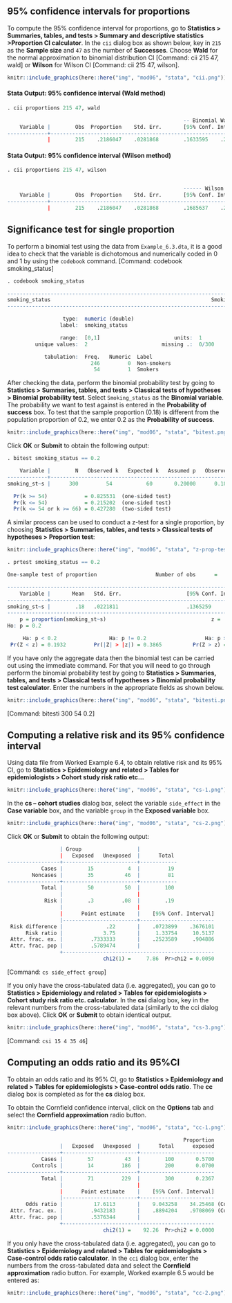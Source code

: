 ## 95% confidence intervals for proportions
To compute the 95% confidence interval for proportions, go to **Statistics > Summaries, tables, and tests > Summary and descriptive statistics >Proportion CI calculator**. In the `cii` dialog box as shown below, key in `215` as the **Sample size** and `47` as the number of **Successes**. Choose **Wald** for the normal approximation to binomial distribution CI [Command: cii 215 47, wald] or **Wilson** for Wilson CI [Command: cii 215 47, wilson].

```r
knitr::include_graphics(here::here("img", "mod06", "stata", "cii.png"))
```

#### Stata Output: 95% confidence interval (Wald method) {-}

```r
. cii proportions 215 47, wald

                                                         -- Binomial Wald ---
    Variable |        Obs  Proportion    Std. Err.       [95% Conf. Interval]
-------------+---------------------------------------------------------------
             |        215    .2186047    .0281868        .1633595    .2738498
```

#### Stata Output: 95% confidence interval (Wilson method) {-}

```r
. cii proportions 215 47, wilson


                                                         ------ Wilson ------
    Variable |        Obs  Proportion    Std. Err.       [95% Conf. Interval]
-------------+---------------------------------------------------------------
             |        215    .2186047    .0281868        .1685637    .2785246

```

## Significance test for single proportion
To perform a binomial test using the data from `Example_6.3.dta`, it is a good idea to check that the variable is dichotomous and numerically coded in 0 and 1 by using the `codebook` command. [Command: codebook smoking_status]

```r
. codebook smoking_status 

--------------------------------------------------------------------------------
smoking_status                                                    Smoking status
--------------------------------------------------------------------------------

                  type:  numeric (double)
                 label:  smoking_status

                 range:  [0,1]                        units:  1
         unique values:  2                        missing .:  0/300

            tabulation:  Freq.   Numeric  Label
                           246         0  Non-smokers
                            54         1  Smokers
```

After checking the data, perform the binomial probability test by going to **Statistics > Summaries, tables, and tests > Classical tests of hypotheses > Binomial probability test**. Select `Smoking_status` as the **Binomial variable**. The probability we want to test against is entered in the **Probability of success** box. To test that the sample proportion (0.18) is different from the population proportion of 0.2, we enter 0.2 as the **Probability of success**.

```r
knitr::include_graphics(here::here("img", "mod06", "stata", "bitest.png"))
```

Click **OK** or **Submit** to obtain the following output:

```r
. bitest smoking_status == 0.2

    Variable |        N   Observed k   Expected k   Assumed p   Observed p
-------------+------------------------------------------------------------
smoking_st~s |      300         54           60       0.20000      0.18000

  Pr(k >= 54)            = 0.825531  (one-sided test)
  Pr(k <= 54)            = 0.215202  (one-sided test)
  Pr(k <= 54 or k >= 66) = 0.427280  (two-sided test)
```

A similar process can be used to conduct a z-test for a single proportion, by choosing **Statistics > Summaries, tables, and tests > Classical tests of hypotheses > Proportion test**:

```r
knitr::include_graphics(here::here("img", "mod06", "stata", "z-prop-test.png"))
```


```r
. prtest smoking_status == 0.2

One-sample test of proportion                   Number of obs      =       300

------------------------------------------------------------------------------
    Variable |       Mean   Std. Err.                     [95% Conf. Interval]
-------------+----------------------------------------------------------------
smoking_st~s |        .18   .0221811                      .1365259    .2234741
------------------------------------------------------------------------------
    p = proportion(smoking_st~s)                                  z =  -0.8660
Ho: p = 0.2

     Ha: p < 0.2                 Ha: p != 0.2                   Ha: p > 0.2
 Pr(Z < z) = 0.1932         Pr(|Z| > |z|) = 0.3865          Pr(Z > z) = 0.8068
```


If you have only the aggregate data then the binomial test can be carried out using the immediate command. For that you will need to go through perform the binomial probability test by going to **Statistics > Summaries, tables, and tests > Classical tests of hypotheses > Binomial probability test calculator**. Enter the numbers in the appropriate fields as shown below.

```r
knitr::include_graphics(here::here("img", "mod06", "stata", "bitesti.png"))
```

[Command: bitesti 300 54 0.2]

## Computing a relative risk and its 95% confidence interval

Using data file from Worked Example 6.4, to obtain relative risk and its 95% CI, go to **Statistics > Epidemiology and related > Tables for epidemiologists > Cohort study risk ratio etc...**

```r
knitr::include_graphics(here::here("img", "mod06", "stata", "cs-1.png"))
```

In the **cs – cohort studies** dialog box, select the variable `side_effect` in the **Case variable** box, and the variable `group` in the **Exposed variable** box.

```r
knitr::include_graphics(here::here("img", "mod06", "stata", "cs-2.png"))
```

Click **OK** or **Submit** to obtain the following output:

```r
                 | Group                  |
                 |   Exposed   Unexposed  |      Total
-----------------+------------------------+------------
           Cases |        15           4  |         19
        Noncases |        35          46  |         81
-----------------+------------------------+------------
           Total |        50          50  |        100
                 |                        |
            Risk |        .3         .08  |        .19
                 |                        |
                 |      Point estimate    |    [95% Conf. Interval]
                 |------------------------+------------------------
 Risk difference |              .22       |    .0723899    .3676101 
      Risk ratio |             3.75       |     1.33754     10.5137 
 Attr. frac. ex. |         .7333333       |    .2523589     .904886 
 Attr. frac. pop |         .5789474       |
                 +-------------------------------------------------
                               chi2(1) =     7.86  Pr>chi2 = 0.0050
```


[Command: `cs side_effect group`]

If you only have the cross-tabulated data (i.e. aggregated), you can go to **Statistics > Epidemiology and related > Tables for epidemiologists > Cohort study risk ratio etc. calculator**. In the **csi** dialog box, key in the relevant numbers from the cross-tabulated data (similarly to the cci dialog box above). Click **OK** or **Submit** to obtain identical output.

```r
knitr::include_graphics(here::here("img", "mod06", "stata", "cs-3.png"))
```

[Command: `csi 15 4 35 46`]


## Computing an odds ratio and its 95%CI

To obtain an odds ratio and its 95% CI, go to **Statistics > Epidemiology and related > Tables for epidemiologists > Case-control odds ratio**. The **cc** dialog box is completed as for the **cs** dialog box.

To obtain the Cornfield confidence interval, click on the **Options** tab and select the **Cornfield approximation** radio button.

```r
knitr::include_graphics(here::here("img", "mod06", "stata", "cc-1.png"))
```

```r
                                                         Proportion
                 |   Exposed   Unexposed  |      Total      exposed
-----------------+------------------------+------------------------
           Cases |        57          43  |        100       0.5700
        Controls |        14         186  |        200       0.0700
-----------------+------------------------+------------------------
           Total |        71         229  |        300       0.2367
                 |                        |
                 |      Point estimate    |    [95% Conf. Interval]
                 |------------------------+------------------------
      Odds ratio |          17.6113       |    9.043258    34.25468 (Cornfield)
 Attr. frac. ex. |         .9432183       |    .8894204    .9708069 (Cornfield)
 Attr. frac. pop |         .5376344       |
                 +-------------------------------------------------
                               chi2(1) =    92.26  Pr>chi2 = 0.0000
```

If you only have the cross-tabulated data (i.e. aggregated), you can go to **Statistics > Epidemiology and related > Tables for epidemiologists > Case-control odds ratio calculator**. In the `cci` dialog box, enter the numbers from the cross-tabulated data and select the **Cornfield approximation** radio button. For example, Worked example 6.5 would be entered as:

```r
knitr::include_graphics(here::here("img", "mod06", "stata", "cc-2.png"))
```
